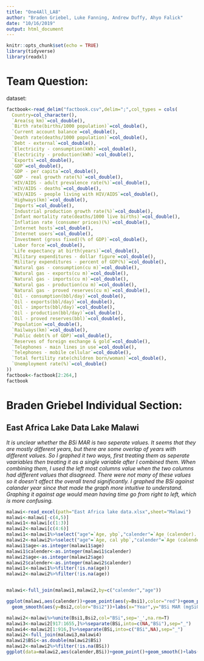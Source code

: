 ```yaml
---
title: "One4All_LA8"
author: "Braden Griebel, Luke Fanning, Andrew Duffy, Ahyo Falick"
date: "10/16/2019"
output: html_document
---
```


```r
knitr::opts_chunk$set(echo = TRUE)
library(tidyverse)
library(readxl)
```

# Team Question: 


dataset:

```r
factbook<-read_delim("factbook.csv",delim=";",col_types = cols(
  Country=col_character(),
  `Area(sq km)`=col_double(),
  `Birth rate(births/1000 population)`=col_double(),
  `Current account balance`=col_double(),
  `Death rate(deaths/1000 population)`=col_double(),
  `Debt - external`=col_double(),
  `Electricity - consumption(kWh)`=col_double(),
  `Electricity - production(kWh)`=col_double(),
  `Exports`=col_double(),
  `GDP`=col_double(),
  `GDP - per capita`=col_double(),
  `GDP - real growth rate(%)`=col_double(),
  `HIV/AIDS - adult prevalence rate(%)`=col_double(),
  `HIV/AIDS - deaths`=col_double(),
  `HIV/AIDS - people living with HIV/AIDS`=col_double(),
  `Highways(km)`=col_double(),
  `Imports`=col_double(),
  `Industrial production growth rate(%)`=col_double(),
  `Infant mortality rate(deaths/1000 live births)`=col_double(),
  `Inflation rate (consumer prices)(%)`=col_double(),
  `Internet hosts`=col_double(),
  `Internet users`=col_double(),
  `Investment (gross fixed)(% of GDP)`=col_double(),
  `Labor force`=col_double(),
  `Life expectancy at birth(years)`=col_double(),
  `Military expenditures - dollar figure`=col_double(),
  `Military expenditures - percent of GDP(%)`=col_double(),
  `Natural gas - consumption(cu m)`=col_double(),
  `Natural gas - exports(cu m)`=col_double(),
  `Natural gas - imports(cu m)`=col_double(),
  `Natural gas - production(cu m)`=col_double(),
  `Natural gas - proved reserves(cu m)`=col_double(),
  `Oil - consumption(bbl/day)`=col_double(),
  `Oil - exports(bbl/day)`=col_double(),
  `Oil - imports(bbl/day)`=col_double(),
  `Oil - production(bbl/day)`=col_double(),
  `Oil - proved reserves(bbl)`=col_double(),
  `Population`=col_double(),
  `Railways(km)`=col_double(),
  `Public debt(% of GDP)`=col_double(),
  `Reserves of foreign exchange & gold`=col_double(),
  `Telephones - main lines in use`=col_double(),
  `Telephones - mobile cellular`=col_double(),
  `Total fertility rate(children born/woman)`=col_double(),
  `Unemployment rate(%)`=col_double()
))
factbook<-factbook[2:264,]
factbook
```




# Braden Griebel Individual Section: 

## East Africa Lake Data Lake Malawi

*It is unclear whether the BSi MAR is two seperate values. It seems that they are mostly different years, but there are some overlap of years with different values. So I graphed it two ways, first treating them as seperate vaariables then treating it as a single variable after I combined them. When combining them, I used the left most columns value when the two columns had different values that disagreed. There were not many of these values so it doesn't affect the overall trend significantly. I graphed the BSi against calander year since that made the graph more intuitive to understand. Graphing it against age would mean having time go from right to left, which is more confusing. *

```r
malawi<-read_excel(path="East Africa lake data.xlsx",sheet="Malawi")
malawi<-malawi[-c(4,5)]
malawi1<-malawi[c(1:3)]
malawi2<-malawi[c(4:6)]
malawi1<-malawi1%>%select("age"=`Age, ybp`,"calender"=`Age (calender)...2`,"Bsi1"=`BSi MAR (mgSiO2/cm2y)...3`)
malawi2<-malawi2%>%select("age"=`Age, cal ybp`,"calender"=`Age (calender)...7`,"Bsi2"=`BSi MAR (mgSiO2/cm2y)...8`)
malawi1$age<-as.integer(malawi1$age)
malawi1$calender<-as.integer(malawi1$calender)
malawi2$age<-as.integer(malawi2$age)
malawi2$calender<-as.integer(malawi2$calender)
malawi1<-malawi1%>%filter(!is.na(age))
malawi2<-malawi2%>%filter(!is.na(age))


malawi<-full_join(malawi1,malawi2,by=c("calender","age"))


```


```r
ggplot(malawi,aes(calender))+geom_point(aes(y=Bsi1),color="red")+geom_point(aes(y=Bsi2),color="blue")+geom_smooth(aes(y=Bsi1,color="Bsi1"))+
  geom_smooth(aes(y=Bsi2,color="Bsi2"))+labs(x="Year",y="BSi MAR (mgSiO2/cm2y)",title="BSi Over Time",caption="Taking BSi as seperate Variables")
```

```r


malawi2<-malawi%>%unite(Bsi1,Bsi2,col="BSi",sep='_',na.rm=T)
malawi3<-malawi2[917:1655,]%>%separate(BSi,into=c(NA,"BSi"),sep="_")
malawi4<-malawi2[1:916,]%>%separate(BSi,into=c("BSi",NA),sep="_")
malawi2<-full_join(malawi3,malawi4)
malawi2$BSi<-as.double(malawi2$BSi)
malawi2<-malawi2%>%filter(!is.na(BSi))
ggplot(data=malawi2,aes(calender,BSi))+geom_point()+geom_smooth()+labs(x="Year",y="BSi MAR (mgSiO2/cm2y)",title="BSi Over Time", 
                                                                       caption="Combined BSi")

```


